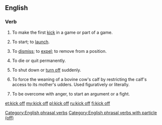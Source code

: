 {{also|kick-off|kickoff}}
==English==

===Verb===
{{en-verb|kicks off|kicking off|kicked off}}

# {{context|ambitransitive|lang=en}} To make the first [[kick]] in a game or part of a game.
#: {{usex|The players '''kick off''' for the third quarter and the clock starts.|lang=en}}
# {{context|idiomatic|ambitransitive|lang=en}} To start; to [[launch]].
#: {{usex|Let's '''kick off''' this project with a planning meeting.|lang=en}}
# To [[dismiss]]; to [[expel]]; to remove from a position.
#: {{usex|I got '''kicked off'' the team after a string of poor performances|lang=en}}
# {{context|idiomatic|colloquial|euphemistic|lang=en}} To die or quit permanently.
#: {{usex|It's a wonder that old dog hasn't '''kicked off''' yet.|lang=en}}
# {{context|idiomatic|lang=en}} To shut down or [[turn off]] suddenly.
#: {{usex|The washer was working fine until it '''kicked off''' in the middle of a cycle.|lang=en}}
# {{context|US|idiomatic|ranching|slang|lang=en}} To force the weaning of a bovine cow's calf by restricting the calf's access to its mother's udders. Used figuratively or literally.
#: {{usex|A week after we '''kicked off''' her calf that cow was still bawling.|lang=en}}
# {{context|UK|idiomatic|colloquial|lang=en}} To be overcome with anger, to start an argument or a fight.
#: {{usex|When she called him a drunk, it was the last straw. He just '''kicked off'''.|lang=en}}

[[Category:English phrasal verbs]]
[[Category:English phrasal verbs with particle (off)]]

[[et:kick off]]
[[my:kick off]]
[[pl:kick off]]
[[ru:kick off]]
[[fi:kick off]]